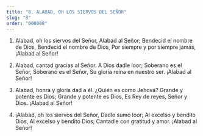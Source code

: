 ```yaml
---
title: "8. ALABAD, OH LOS SIERVOS DEL SEÑOR"
slug: "8"
order: "000008"
---
```


1. Alabad, oh los siervos del Señor, Alabad al Señor;
Bendecid el nombre de Dios, Bendecid el nombre de Dios,
Por siempre y por siempre jamás,
¡Alabad al Señor!

2.	Alabad, cantad gracias al Señor. A Dios dadle loor;
Soberano es el Señor, Soberano es el Señor,
Su gloria reina en nuestro ser.
¡Alabad al Señor!
3.	Alabad, honra y gloria dad a él.
¿Quién es como Jehová? Grande y potente es Dios; Grande y potente es Dios,
Es Rey de reyes, Señor y Dios.
¡Alabad al Señor!

4. ¡Alabad, oh los siervos del Señor, Dadle sumo loor;
Al excelso y bendito Dios, Al excelso y bendito Dios;
Cantadle con gratitud y amor.
¡Alabad al Señor!

